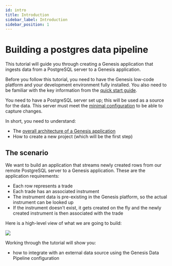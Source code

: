 ```yaml
---
id: intro
title: Introduction
sidebar_label: Introduction
sidebar_position: 1
---
```


# Building a postgres data pipeline

This tutorial will guide you through creating a Genesis application that ingests data from a PostgreSQL server to a Genesis application.

Before you follow this tutorial, you need to have the Genesis low-code platform and your development environment fully installed. You also need to be familiar with the key information from the [quick start guide](../../../getting-started/quick-start/). 

You need to have a PostgreSQL server set up; this will be used as a source for the data. This server must meet the [minimal configuration](/server/integration/data-pipeline/advanced/) to be able to capture changes. 

In short, you need to understand:

* The [overall architecture of a Genesis application](../../../getting-started/learn-the-basics/simple-introduction/)
* How to create a new project (which will be the first step)

## The scenario
We want to build an application that streams newly created rows from our remote PostgreSQL server to a Genesis application. These are the application requirements:

- Each row represents a trade
- Each trade has an associated instrument
- The instrument data is pre-existing in the Genesis platform, so the actual instrument can be looked up
- If the instrument doesn't exist, it gets created on the fly and the newly created instrument is then associated with the trade

Here is a high-level view of what we are going to build:

![](/img/postgres-data-pipeline-tutorial.jpg)

Working through the tutorial will show you:
* how to integrate with an external data source using the Genesis Data Pipeline configuration